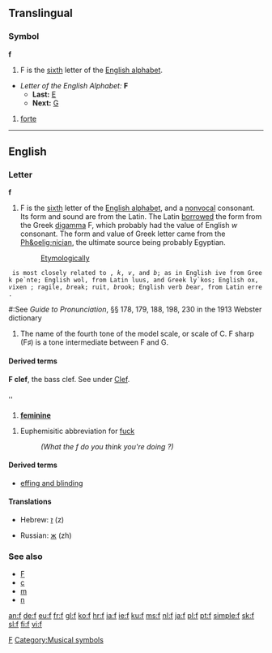 {{see|F}}
==Translingual==

===Symbol===
'''f'''

# F is the [[sixth]] letter of the [[Appendix:Roman script|English alphabet]].
*''Letter of the English Alphabet:'' '''F'''
**'''Last:''' [[E]]
**'''Next:''' [[G]]
# {{music}} [[forte]]
[[Category:Latin letters|F]]
[[Category:Musical symbols]]

----

==English==

===Letter===
'''f'''

# F is the [[sixth]] letter of the [[Appendix:Roman script|English alphabet]], and a [[nonvocal]] consonant. Its form and sound are from the Latin. The Latin [[borrowed]] the form from the Greek [[digamma]] &#988;, which probably had the value of English ''w'' consonant. The form and value of Greek letter came from the [[Ph&oelig;nician]], the ultimate source being probably Egyptian.
#: [[etymologically|Etymologically]]
 {{f}} is most closely related to {{p}}, ''k'', ''v'', and ''b''; as in English {{f}}ive from Greek pe`nte; English wol{{f}}, from Latin lu{{p}}us, and Greek ly`kos; English {{f}}ox, ''v''ixen ; {{f}}ragile, ''b''reak; {{f}}ruit, ''b''rook; English verb ''b''ear, from Latin {{f}}erre.
#:See ''Guide to Pronunciation'', &sect;&sect; 178, 179, 188, 198, 230 in the 1913 Webster dictionary
# {{music}} The name of the fourth tone of the model scale, or scale of C. F sharp (F&#9839;) is a tone intermediate between F and G.

====Derived terms====
'''F clef''', the bass clef. See under [[clef|Clef]].

==={{abbreviation}}===
'{{f}}'

# {{grammar}} '''[[feminine]]'''

# Euphemisitic abbreviation for [[fuck]]
#: ''(What the f do you think you're doing ?)''

====Derived terms====
*[[effing and blinding]]

====Translations====
{{top}}
*Hebrew: [[ז]] (z)
{{mid}}
*Russian: [[ж]] (zh)
{{bottom}}

===See also===
*[[F]]
*[[c]]
*[[m]]
*[[n]]

[[an:f]]
[[de:f]]
[[eu:f]]
[[fr:f]]
[[gl:f]]
[[ko:f]]
[[hr:f]]
[[ia:f]]
[[ie:f]]
[[ku:f]]
[[ms:f]]
[[nl:f]]
[[ja:f]]
[[pl:f]]
[[pt:f]]
[[simple:f]]
[[sk:f]]
[[sl:f]]
[[fi:f]]
[[vi:f]]